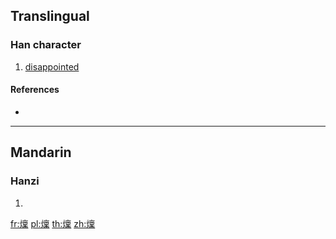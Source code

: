 {{character info/new}}
{{also|燷}}
==Translingual==

===Han character===
{{Han char|rn=86|rad=火|as=13|sn=17|four=|canj=FYWD}}

# [[disappointed]]

====References====
* {{Han ref|kx=0684.250|dkj=19463|hdz=32241.120|uh=71E3|ud=29155}}

----

==Mandarin==

===Hanzi===
{{cmn-hanzi|pin=[[lán]] ([[lan2]])|wg=lan<sup>2</sup>}}

# {{defn|lang=cmn|sort=火13}}

[[fr:燣]]
[[pl:燣]]
[[th:燣]]
[[zh:燣]]